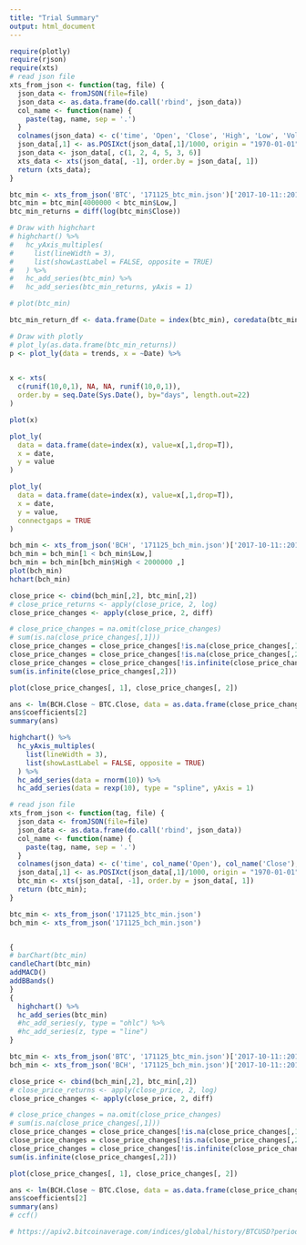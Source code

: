 ```yaml
---
title: "Trial Summary"
output: html_document
---
```


```r
require(plotly)
require(rjson)
require(xts)
# read json file
xts_from_json <- function(tag, file) {
  json_data <- fromJSON(file=file)
  json_data <- as.data.frame(do.call('rbind', json_data))
  col_name <- function(name) {
    paste(tag, name, sep = '.')
  }
  colnames(json_data) <- c('time', 'Open', 'Close', 'High', 'Low', 'Volume')
  json_data[,1] <- as.POSIXct(json_data[,1]/1000, origin = "1970-01-01")
  json_data <- json_data[, c(1, 2, 4, 5, 3, 6)]
  xts_data <- xts(json_data[, -1], order.by = json_data[, 1])
  return (xts_data);
}

btc_min <- xts_from_json('BTC', '171125_btc_min.json')['2017-10-11::2017-11-23']
btc_min = btc_min[4000000 < btc_min$Low,]
btc_min_returns = diff(log(btc_min$Close))

# Draw with highchart
# highchart() %>%
#   hc_yAxis_multiples(
#     list(lineWidth = 3),
#     list(showLastLabel = FALSE, opposite = TRUE)
#   ) %>%
#   hc_add_series(btc_min) %>%
#   hc_add_series(btc_min_returns, yAxis = 1)

# plot(btc_min)

btc_min_return_df <- data.frame(Date = index(btc_min), coredata(btc_min))

# Draw with plotly
# plot_ly(as.data.frame(btc_min_returns))
p <- plot_ly(data = trends, x = ~Date) %>%
  
```


```r
x <- xts(
  c(runif(10,0,1), NA, NA, runif(10,0,1)),
  order.by = seq.Date(Sys.Date(), by="days", length.out=22)
)

plot(x)

plot_ly(
  data = data.frame(date=index(x), value=x[,1,drop=T]),
  x = date,
  y = value
)

plot_ly(
  data = data.frame(date=index(x), value=x[,1,drop=T]),
  x = date,
  y = value,
  connectgaps = TRUE
)
```



```r

bch_min <- xts_from_json('BCH', '171125_bch_min.json')['2017-10-11::2017-11-23']
bch_min = bch_min[1 < bch_min$Low,]
bch_min = bch_min[bch_min$High < 2000000 ,]
plot(bch_min)
hchart(bch_min)

close_price <- cbind(bch_min[,2], btc_min[,2])
# close_price_returns <- apply(close_price, 2, log)
close_price_changes <- apply(close_price, 2, diff)

# close_price_changes = na.omit(close_price_changes)
# sum(is.na(close_price_changes[,1]))
close_price_changes = close_price_changes[!is.na(close_price_changes[,1]),]
close_price_changes = close_price_changes[!is.na(close_price_changes[,2]),]
close_price_changes = close_price_changes[!is.infinite(close_price_changes[,2]),]
sum(is.infinite(close_price_changes[,2]))

plot(close_price_changes[, 1], close_price_changes[, 2])

ans <- lm(BCH.Close ~ BTC.Close, data = as.data.frame(close_price_changes))
ans$coefficients[2]
summary(ans)
```

```r
highchart() %>% 
  hc_yAxis_multiples(
    list(lineWidth = 3),
    list(showLastLabel = FALSE, opposite = TRUE)
  ) %>% 
  hc_add_series(data = rnorm(10)) %>%
  hc_add_series(data = rexp(10), type = "spline", yAxis = 1)

```


```r
# read json file
xts_from_json <- function(tag, file) {
  json_data <- fromJSON(file=file)
  json_data <- as.data.frame(do.call('rbind', json_data))
  col_name <- function(name) {
    paste(tag, name, sep = '.')
  }
  colnames(json_data) <- c('time', col_name('Open'), col_name('Close'), 'High', 'Low', 'Volume')
  json_data[,1] <- as.POSIXct(json_data[,1]/1000, origin = "1970-01-01")
  btc_min <- xts(json_data[, -1], order.by = json_data[, 1])
  return (btc_min);
}

btc_min <- xts_from_json('171125_btc_min.json')
bch_min <- xts_from_json('171125_bch_min.json')


{
# barChart(btc_min)
candleChart(btc_min)
addMACD()
addBBands()
}
{
  highchart() %>% 
  hc_add_series(btc_min)
  #hc_add_series(y, type = "ohlc") %>% 
  #hc_add_series(z, type = "line")
}
```


```r
btc_min <- xts_from_json('BTC', '171125_btc_min.json')['2017-10-11::2017-11-23']
bch_min <- xts_from_json('BCH', '171125_bch_min.json')['2017-10-11::2017-11-23']

close_price <- cbind(bch_min[,2], btc_min[,2])
# close_price_returns <- apply(close_price, 2, log)
close_price_changes <- apply(close_price, 2, diff)

# close_price_changes = na.omit(close_price_changes)
# sum(is.na(close_price_changes[,1]))
close_price_changes = close_price_changes[!is.na(close_price_changes[,1]),]
close_price_changes = close_price_changes[!is.na(close_price_changes[,2]),]
close_price_changes = close_price_changes[!is.infinite(close_price_changes[,2]),]
sum(is.infinite(close_price_changes[,2]))

plot(close_price_changes[, 1], close_price_changes[, 2])

ans <- lm(BCH.Close ~ BTC.Close, data = as.data.frame(close_price_changes))
ans$coefficients[2]
summary(ans)
# ccf()
```


```r
# https://apiv2.bitcoinaverage.com/indices/global/history/BTCUSD?period=monthly&?format=csv
```

